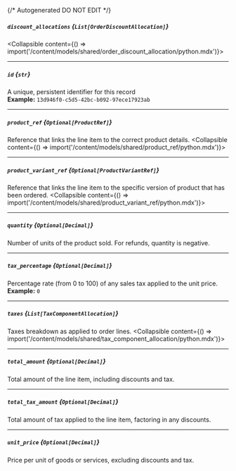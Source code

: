 {/* Autogenerated DO NOT EDIT  */}

##### `discount_allocations` *{`List[OrderDiscountAllocation]`}*
<Collapsible content={() => import('/content/models/shared/order_discount_allocation/python.mdx')}>
</Collapsible>

---
##### `id` *{`str`}*
A unique, persistent identifier for this record
<br/>
**Example:** `13d946f0-c5d5-42bc-b092-97ece17923ab`

---
##### `product_ref` *{`Optional[ProductRef]`}*
Reference that links the line item to the correct product details.
<Collapsible content={() => import('/content/models/shared/product_ref/python.mdx')}>
</Collapsible>

---
##### `product_variant_ref` *{`Optional[ProductVariantRef]`}*
Reference that links the line item to the specific version of product that has been ordered.
<Collapsible content={() => import('/content/models/shared/product_variant_ref/python.mdx')}>
</Collapsible>

---
##### `quantity` *{`Optional[Decimal]`}*
Number of units of the product sold.
For refunds, quantity is negative.


---
##### `tax_percentage` *{`Optional[Decimal]`}*
Percentage rate (from 0 to 100) of any sales tax applied to the unit price.
<br/>
**Example:** `0`

---
##### `taxes` *{`List[TaxComponentAllocation]`}*
Taxes breakdown as applied to order lines.
<Collapsible content={() => import('/content/models/shared/tax_component_allocation/python.mdx')}>
</Collapsible>

---
##### `total_amount` *{`Optional[Decimal]`}*
Total amount of the line item, including discounts and tax.

---
##### `total_tax_amount` *{`Optional[Decimal]`}*
Total amount of tax applied to the line item, factoring in any discounts.

---
##### `unit_price` *{`Optional[Decimal]`}*
Price per unit of goods or services, excluding discounts and tax.

